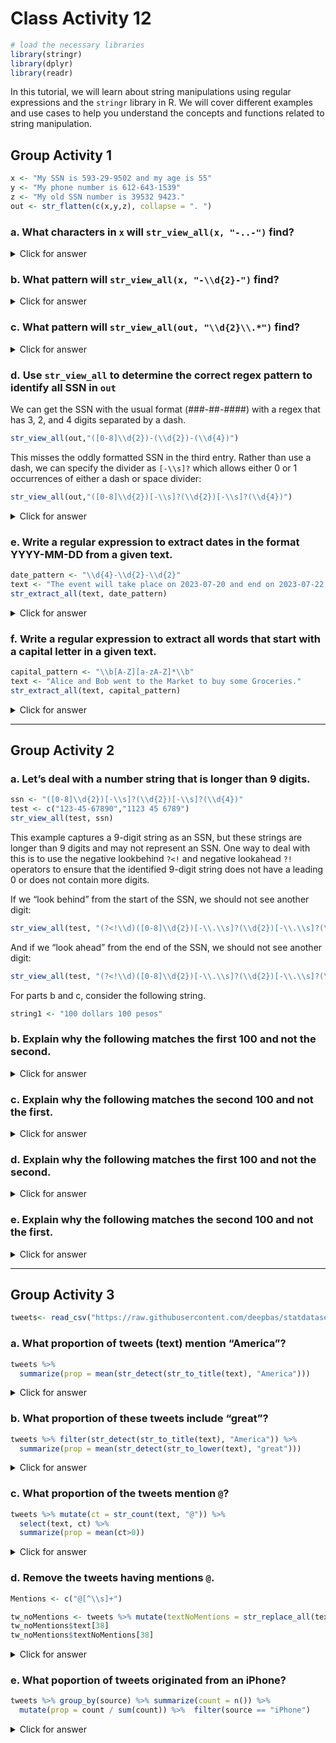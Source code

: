# Class Activity 12

```r
# load the necessary libraries
library(stringr)
library(dplyr)
library(readr)
```


In this tutorial, we will learn about string manipulations using regular expressions and the `stringr` library in R. We will cover different examples and use cases to help you understand the concepts and functions related to string manipulation.


## Group Activity 1

```r
x <- "My SSN is 593-29-9502 and my age is 55"
y <- "My phone number is 612-643-1539"
z <- "My old SSN number is 39532 9423."
out <- str_flatten(c(x,y,z), collapse = ". ")
```

### a. What characters in `x` will `str_view_all(x, "-..-")` find?

<details>
<summary class="answer">Click for answer</summary>
*answer:*

The pattern searches for a dash, followed by any two characters, followed by another dash. In x, it finds "-29-" which is a part of the SSN.

```r
str_view_all(x, "-..-")
```


</details>

### b. What pattern will `str_view_all(x, "-\\d{2}-")` find?

<details>
<summary class="answer">Click for answer</summary>
*answer:*

The pattern searches for a dash, followed by two digits, followed by another dash. In x, it finds the same "-29-" as in the previous example, which is a part of the SSN.


```r
str_view_all(x, "-\\d{2}-")  # "-" then 2 digits then "-"
```


</details>

### c. What pattern will `str_view_all(out, "\\d{2}\\.*")` find?

<details>
<summary class="answer">Click for answer</summary>
*answer:*

The pattern searches for two digits followed by an optional period. In out, it finds "55" and "55.", which represent the age in the first sentence.

```r
str_view_all(out, "\\s\\d{2}\\.")  # 2 digits then "."
```


</details>

### d. Use `str_view_all` to determine the correct regex pattern to identify all SSN in `out`

We can get the SSN with the usual format (###-##-####) with a regex that has 3, 2, and 4 digits separated by a dash. 

```r
str_view_all(out,"([0-8]\\d{2})-(\\d{2})-(\\d{4})")
```

This misses the oddly formatted SSN in the third entry. Rather than use a dash, we can specify the divider as `[-\\s]?` which allows either 0 or 1 occurrences of either a dash or space divider:

```r
str_view_all(out,"([0-8]\\d{2})[-\\s]?(\\d{2})[-\\s]?(\\d{4})")
```

<details>
<summary class="answer">Click for answer</summary>
*answer:*

The first pattern finds the SSNs in the standard format (###-##-####) by searching for 3 digits, a dash, 2 digits, another dash, and 4 digits. The second pattern does the same but allows for a space instead of a dash as a divider. It finds all SSNs in out, including the oddly formatted one in the third sentence.

</details>

### e. Write a regular expression to extract dates in the format YYYY-MM-DD from a given text.

```r
date_pattern <- "\\d{4}-\\d{2}-\\d{2}"
text <- "The event will take place on 2023-07-20 and end on 2023-07-22."
str_extract_all(text, date_pattern)
```


<details>
<summary class="answer">Click for answer</summary>
*Answer:* The pattern searches for 4 digits, a dash, 2 digits, another dash, and 2 digits. In the given text, it finds the dates "2023-07-20" and "2023-07-22".


</details>

### f. Write a regular expression to extract all words that start with a capital letter in a given text.


```r
capital_pattern <- "\\b[A-Z][a-zA-Z]*\\b"
text <- "Alice and Bob went to the Market to buy some Groceries."
str_extract_all(text, capital_pattern)
```

<details>
<summary class="answer">Click for answer</summary>
*Answer:* The pattern searches for a word boundary, followed by an uppercase letter, and then any sequence of letters. In the given text, it finds the words "Alice", "Bob", "Market", and "Groceries".

</details>

-----------------------------------------------------------------------------------

## Group Activity 2

### a. Let's deal with a number string that is longer than 9 digits.

```r
ssn <- "([0-8]\\d{2})[-\\s]?(\\d{2})[-\\s]?(\\d{4})"
test <- c("123-45-67890","1123 45 6789")
str_view_all(test, ssn)
```

This example captures a 9-digit string as an SSN, but these strings are longer than 9 digits and may not represent an SSN. One way to deal with this is to use the negative lookbehind `?<!` and negative lookahead `?!` operators to ensure that the identified 9-digit string does not have a leading 0 or does not contain more digits.

If we "look behind" from the start of the SSN, we should not see another digit:

```r
str_view_all(test, "(?<!\\d)([0-8]\\d{2})[-\\.\\s]?(\\d{2})[-\\.\\s]?(\\d{4})")
```

And if we "look ahead" from the end of the SSN, we should not see another digit:

```r
str_view_all(test, "(?<!\\d)([0-8]\\d{2})[-\\.\\s]?(\\d{2})[-\\.\\s]?(\\d{4})(?!\\d)")
```


For parts b and c, consider the following string. 

```r
string1 <- "100 dollars 100 pesos"
```


### b. Explain why the following matches the first 100 and not the second.

<details>
<summary class="answer">Click for answer</summary>
*answer:* It looks for one or more digits followed by a space and `dollars`


```r
str_view(string1, "\\d+(?= dollars)")
```


</details>

### c. Explain why the following matches the second 100 and not the first.

<details>
<summary class="answer">Click for answer</summary>
*answer:* It looks for one or more digits not followed by either a digit or space followed by `dollars`


```r
str_view(string1, "\\d+(?!\\d| dollars)")
```


For parts d and e, please take a look at `string2`. 


```r
string2 <- "USD100 PESO100"
```


</details>

### d. Explain why the following matches the first 100 and not the second.

<details>
<summary class="answer">Click for answer</summary>
*answer:* It looks for exactly 3 digits preceded by USD


```r
str_view(string2, "(?<=USD)\\d{3}")
```

</details>

### e. Explain why the following matches the second 100 and not the first.

<details>
<summary class="answer">Click for answer</summary>
*answer:* It looks for exactly 3 digits that is not preceded by USD


```r
str_view(string2, "(?<!USD)\\d{3}")
```

</details>

-------------------------------------------------------------------

##  Group Activity 3

```r
tweets<- read_csv("https://raw.githubusercontent.com/deepbas/statdatasets/main/TrumpTweetData.csv")
```

### a. What proportion of tweets (text) mention "America"?

```r
tweets %>% 
  summarize(prop = mean(str_detect(str_to_title(text), "America"))) 
```

<details>
<summary class="answer">Click for answer</summary>
*Answer:* About 10% of tweets mention "America".

</details>

### b. What proportion of these tweets include "great"?

```r
tweets %>% filter(str_detect(str_to_title(text), "America")) %>%
  summarize(prop = mean(str_detect(str_to_lower(text), "great"))) 
```

<details>
<summary class="answer">Click for answer</summary>
*Answer:* About 40% of tweets mention "great".

</details>

### c. What proportion of the tweets mention `@`?

```r
tweets %>% mutate(ct = str_count(text, "@")) %>%
  select(text, ct) %>%
  summarize(prop = mean(ct>0))
```

<details>
<summary class="answer">Click for answer</summary>
*Answer:* About 32% of tweets mention `@`.

</details>

### d. Remove the tweets having mentions `@`.

```r
Mentions <- c("@[^\\s]+")

tw_noMentions <- tweets %>% mutate(textNoMentions = str_replace_all(text, Mentions, ""))
tw_noMentions$text[38]
tw_noMentions$textNoMentions[38]
```

<details>
<summary class="answer">Click for answer</summary>
*Answer:* `@:` This part of the pattern matches the "@" symbol, which usually indicates the beginning of a mention in a tweet.
[^\s]+: This part of the pattern matches one or more characters that are NOT whitespaces. The `^` inside the square brackets `[ ]` negates the character class (meaning it matches any character that is NOT in the specified class). The double backslash `\\` is used to escape the backslash in the R string, so the pattern `\\s` represents the whitespace character class `\s`. Finally, the + indicates that the pattern should match one or more occurrences of the non-whitespace characters. Together, this regular expression pattern `@[^\\s]+` matches any mention in a tweet, which usually starts with "@" followed by one or more non-whitespace characters.

</details>

### e. What poportion of tweets originated from an iPhone?


```r
tweets %>% group_by(source) %>% summarize(count = n()) %>%
  mutate(prop = count / sum(count)) %>%  filter(source == "iPhone")
```


<details>
<summary class="answer">Click for answer</summary>
*Answer:* About 42% of the tweets originated from an iPhone.

</details>
